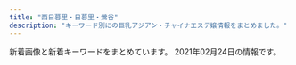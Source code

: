 ```yaml
---
title: "西日暮里・日暮里・鶯谷"
description: "キーワード別にの巨乳アジアン・チャイナエステ嬢情報をまとめました。"
---
```


新着画像と新着キーワードをまとめています。
2021年02月24日の情報です。

<DmmAffiliateIns />
<KeywordTable
  shops={
    [
    {
        "name": "\u5fc3\u7f8e",
        "station": "JR\u9daf\u8c37\u99c5\u5317\u53e3",
        "img_links": [
            "http://www.ai-lian.work/images/1.jpg",
            "http://www.ai-lian.work/img/yui1.jpg",
            "http://www.ai-lian.work/images/2.jpg",
            "http://www.ai-lian.work/images/news.jpg",
            "http://www.ai-lian.work/images/int2.jpg",
            "http://www.ai-lian.work/images/head.jpg",
            "http://www.ai-lian.work/images/tel.jpg",
            "http://www.ai-lian.work/images/mobile.jpg",
            "http://www.ai-lian.work/images/ta.jpg",
            "http://www.ai-lian.work/images/staff_t.jpg",
            "http://www.ai-lian.work/images/rec1.jpg",
            "http://www.ai-lian.work/images/int1.jpg",
            "http://www.ai-lian.work/images/interior_t.jpg",
            "http://www.ai-lian.work/images/sys1.jpg",
            "http://www.ai-lian.work/img/saya1.jpg",
            "http://www.ai-lian.work/images/line.png",
            "http://www.ai-lian.work/img/aya1.jpg",
            "http://www.ai-lian.work/images/3.jpg"
        ],
        "url": "http://www.ai-lian.work/",
        "keywords": {}
    },
    {
        "keywords": {
            "87": 12,
            "83": 36,
            "C": 36,
            "86": 12,
            "D": 12,
            "E": 12
        },
        "station": "JR\u897f\u65e5\u66ae\u91cc\u99c5",
        "name": "\u3075\u308f\u3075\u308f",
        "url": "http://flowerscent.este.work/",
        "img_links": [
            "http://flowerscent.este.work/2/uploadimg/1600260826.jpg",
            "http://flowerscent.este.work/head_1_4691_1553674270167089.png",
            "http://flowerscent.este.work/head_3_4691_1556258938113847.png",
            "http://flowerscent.este.work/head_2_4691_1553674270815382.png",
            "http://flowerscent.este.work/2/uploadimg/1599833697.jpg"
        ]
    },
    {
        "name": "\u548c\u5408 \u308f\u3054\u3046",
        "url": "http://esthe-aroma.red/",
        "station": "JR\u65e5\u66ae\u91cc\u99c5\u6771\u53e3",
        "keywords": {
            "E": 1,
            "86": 11,
            "D": 10
        },
        "img_links": [
            "http://esthe-aroma.red/images/staff_s.png",
            "http://esthe-aroma.red/images/r4.jpg",
            "http://esthe-aroma.red/images/rec.png",
            "http://esthe-aroma.red/images/cg09.jpg",
            "http://esthe-aroma.red/images/r1.jpg",
            "http://esthe-aroma.red/images/r3.jpg",
            "http://esthe-aroma.red/images/cg10.jpg",
            "http://esthe-aroma.red/images/cg07.jpg",
            "http://esthe-aroma.red/images/news.png",
            "http://esthe-aroma.red/images/cg11.jpg",
            "http://esthe-aroma.red/images/precau.png",
            "http://esthe-aroma.red/images/kan.jpg",
            "http://esthe-aroma.red/images/cg02.jpg",
            "http://esthe-aroma.red/images/cg08.jpg",
            "http://esthe-aroma.red/images/sruru.jpg",
            "http://esthe-aroma.red/images/cg03.jpg",
            "http://esthe-aroma.red/images/r2.jpg",
            "http://esthe-aroma.red/images/cg01.jpg",
            "http://esthe-aroma.red/images/cg00.jpg",
            "http://esthe-aroma.red/images/top.png",
            "http://esthe-aroma.red/images/cg04.jpg",
            "http://esthe-aroma.red/images/evetop.png",
            "http://esthe-aroma.red/images/imm.jpg",
            "http://esthe-aroma.red/images/cg06.jpg",
            "http://esthe-aroma.red/link/menlog.jpg",
            "http://esthe-aroma.red/images/cg05.jpg"
        ]
    },
    {
        "keywords": {},
        "url": "http://es-minami.com/",
        "name": "\u307f\u306a\u307f",
        "img_links": [
            "http://es-minami.com/images/pick_staff6.jpg",
            "http://www.es-minami.com/gals/sayuri2.jpg",
            "http://es-minami.com/gals/sayuri1.jpg",
            "http://es-minami.com/img/mika1.jpg",
            "http://es-minami.com/images/news.png",
            "http://www.es-minami.com/gals/mika2.jpg",
            "http://www.es-minami.com/gals/sayuri1.jpg",
            "http://es-minami.com/gals/rika1.jpg",
            "http://es-minami.com/img/mika2.jpg",
            "http://www.es-minami.com/images/sayuri1.jpg",
            "http://www.es-minami.com/img/nana1.jpg",
            "http://es-minami.com/gals/yuki1.jpg",
            "http://www.es-minami.com/images/pick_staff6.jpg",
            "http://www.es-minami.com/images/yuki1.jpg",
            "http://www.es-minami.com/images/sayuri2.jpg",
            "http://www.es-minami.com/gals/riri1.jpg",
            "http://es-minami.com/images/sayuri2.jpg",
            "http://www.es-minami.com/img/riri1.jpg",
            "http://www.es-minami.com/img/mika1.jpg",
            "http://www.es-minami.com/img/sayuri2.jpg",
            "http://www.es-minami.com/images/riri1.jpg",
            "http://www.es-minami.com/img/sayuri1.jpg",
            "http://es-minami.com/gals/mika1.jpg",
            "http://es-minami.com/images/mika1.jpg",
            "http://www.es-minami.com/gals/yuki1.jpg",
            "http://es-minami.com/img/sayuri2.jpg",
            "http://www.es-minami.com/gals/rika1.jpg",
            "http://es-minami.com/images/sayuri1.jpg",
            "http://www.es-minami.com/gals/sakura1.jpg",
            "http://www.es-minami.com/gals/nana1.jpg",
            "http://es-minami.com/gals/nana1.jpg",
            "http://www.es-minami.com/images/mika2.jpg",
            "http://es-minami.com/gals/riri1.jpg",
            "http://es-minami.com/images/staff-bar.png",
            "http://es-minami.com/gals/mika2.jpg",
            "http://es-minami.com/img/yuki1.jpg",
            "http://es-minami.com/images/rika1.jpg",
            "http://es-minami.com/gals/sakura1.jpg",
            "http://www.es-minami.com/images/rika1.jpg",
            "http://www.es-minami.com/gals/mika1.jpg",
            "http://es-minami.com/gals/sayuri2.jpg",
            "http://es-minami.com/images/mobole.png",
            "http://www.es-minami.com/img/yuki1.jpg",
            "http://www.es-minami.com/images/nana1.jpg",
            "http://es-minami.com/images/yuki1.jpg",
            "http://www.es-minami.com/images/staff-bar.png",
            "http://es-minami.com/images/mika2.jpg",
            "http://es-minami.com/img/nana1.jpg",
            "http://es-minami.com/img/sayuri1.jpg",
            "http://es-minami.com/img/riri1.jpg",
            "http://es-minami.com/images/nana1.jpg",
            "http://es-minami.com/images/riri1.jpg",
            "http://www.es-minami.com/img/mika2.jpg",
            "http://www.es-minami.com/images/mobole.png",
            "http://www.es-minami.com/images/mika1.jpg",
            "http://www.es-minami.com/images/news.png"
        ],
        "station": "JR\u65e5\u66ae\u91cc\u99c5\u6771\u53e3"
    },
    {
        "url": "http://massage-aroma.pink/",
        "keywords": {
            "86": 9,
            "D": 9
        },
        "name": "\u30d1\u30b8\u30e3\u30de",
        "station": "JR\u65e5\u66ae\u91cc\u99c5\u6771\u53e3",
        "img_links": [
            "http://massage-aroma.pink/images/nav-001.png",
            "http://massage-aroma.pink/images/cg061.jpg",
            "http://massage-aroma.pink/images/tel.png",
            "http://massage-aroma.pink/images/nav-005.png",
            "http://massage-aroma.pink/images/cg09.jpg",
            "http://massage-aroma.pink/images/cg04.jpg",
            "http://massage-aroma.pink/images/cg05.jpg",
            "http://massage-aroma.pink/images/top001.png",
            "http://massage-aroma.pink/images/cg011.jpg",
            "http://massage-aroma.pink/images/cg07.jpg",
            "http://massage-aroma.pink/images/nav-004.png",
            "http://massage-aroma.pink/images/cg06.jpg",
            "http://massage-aroma.pink/images/nav-006.png",
            "http://massage-aroma.pink/images/cg02.jpg",
            "http://massage-aroma.pink/images/cg01.jpg",
            "http://massage-aroma.pink/images/nav-003.png",
            "http://massage-aroma.pink/images/no.png",
            "http://massage-aroma.pink/images/cg08.jpg",
            "http://massage-aroma.pink/images/cg03.jpg",
            "http://massage-aroma.pink/images/nav-002.png"
        ]
    },
    {
        "name": "\u307b\u307b\u3048\u307f",
        "station": "JR\u897f\u65e5\u66ae\u91cc\u99c5",
        "url": "http://www.hohoemi.es-relax.info/",
        "keywords": {},
        "img_links": [
            "http://www.hohoemi.es-relax.info/images/r03.jpg",
            "http://www.hohoemi.es-relax.info/images/nanami1.jpg",
            "http://www.hohoemi.es-relax.info/images/r02.jpg",
            "http://www.hohoemi.es-relax.info/gals/karin1.jpg",
            "http://www.hohoemi.es-relax.info/gals/yuyu1.jpg",
            "http://www.hohoemi.es-relax.info/gals/monika1.jpg",
            "http://www.hohoemi.es-relax.info/i/room/r01.jpg",
            "http://www.hohoemi.es-relax.info/gals/nana1.jpg",
            "http://www.hohoemi.es-relax.info/images/img03.jpg",
            "http://www.hohoemi.es-relax.info/images/img02.jpg",
            "http://www.hohoemi.es-relax.info/gals/mirai1.jpg",
            "http://www.hohoemi.es-relax.info/images/162-1.jpg",
            "http://www.hohoemi.es-relax.info/gals/nanami1.jpg",
            "http://www.hohoemi.es-relax.info/images/img04.jpg",
            "http://www.hohoemi.es-relax.info/gals/egao1.jpg",
            "http://www.hohoemi.es-relax.info/i/room/r04.jpg",
            "http://www.hohoemi.es-relax.info/gals/rika1.jpg",
            "http://www.hohoemi.es-relax.info/images/newsbar.jpg",
            "http://www.hohoemi.es-relax.info/i/room/r03.jpg",
            "http://www.hohoemi.es-relax.info/images/r01.jpg",
            "http://www.hohoemi.es-relax.info/images/r04.jpg",
            "http://www.hohoemi.es-relax.info/images/r05.jpg",
            "http://www.hohoemi.es-relax.info/i/room/r02.jpg",
            "http://www.hohoemi.es-relax.info/gals/yuri1.jpg"
        ]
    },
    {
        "station": "JR\u9daf\u8c37\u99c5\u5317\u53e3",
        "url": "http://www.es-ms.work/",
        "name": "\u685c\u306e\u5bb6",
        "img_links": [
            "http://www.es-ms.work/images/rec2.jpg",
            "http://www.es-ms.work/images/news.jpg",
            "http://www.es-ms.work/images/interior_t.jpg",
            "http://www.es-ms.work/staff/rina.jpg",
            "http://www.es-ms.work/img/sayuri1.jpg",
            "http://www.es-ms.work/images/s1.png",
            "http://www.es-ms.work/images/ac1.jpg",
            "http://www.es-ms.work/images/head.jpg",
            "http://www.es-ms.work/images/rec1.jpg",
            "http://www.es-ms.work/images/int2.jpg",
            "http://www.es-ms.work/staff/sayuri.jpg",
            "http://www.es-ms.work/images/3.jpg",
            "http://www.es-ms.work/images/int1.jpg",
            "http://www.es-ms.work/img/kaya1.jpg",
            "http://www.es-ms.work/images/sys.jpg",
            "http://www.es-ms.work/images/2.jpg",
            "http://www.es-ms.work/images/1.jpg",
            "http://www.es-ms.work/staff/kaya.jpg",
            "http://www.es-ms.work/img/rina1.jpg",
            "http://www.es-ms.work/images/tg.jpg",
            "http://www.es-ms.work/images/staff_t.jpg"
        ],
        "keywords": {}
    },
    {
        "img_links": [
            "http://chou.ies.bz/images/s_link.png",
            "http://chou.ies.bz/photos/sites/85/2020/12/2020121802483415.jpg",
            "http://chou.ies.bz/photos/sites/85/2019/07/2019070509385227.jpg",
            "http://chou.ies.bz/photos/sites/85/2019/07/2019070106330942.jpg",
            "http://chou.ies.bz/photos/sites/85/2019/07/2019070106333414.jpg",
            "http://chou.ies.bz/images/mobile.png",
            "http://chou.ies.bz/images/s_news.png",
            "http://chou.ies.bz/images/s_staff.jpg",
            "http://chou.ies.bz/images/n1.jpg",
            "http://chou.ies.bz/photos/sites/85/2019/07/2019070106340260.jpg",
            "http://chou.ies.bz/photos/sites/85/2020/12/2020120204150858.jpg",
            "http://chou.ies.bz/images/s1.png",
            "http://chou.ies.bz/photos/sites/85/2019/07/2019070106320474.jpg",
            "http://chou.ies.bz/images/s3.png",
            "http://chou.ies.bz/photos/sites/85/2020/12/2020120204265615.jpg",
            "http://chou.ies.bz/images/top.png",
            "http://chou.ies.bz/photos/sites/85/2020/10/2020100610370157.jpg",
            "http://chou.ies.bz/photos/sites/85/2019/06/2019062803491517.jpg",
            "http://chou.ies.bz/images/s_pick.png",
            "http://chou.ies.bz/photos/sites/85/2020/10/2020100610383828.jpg",
            "http://chou.ies.bz/images/n3.png",
            "http://chou.ies.bz/photos/sites/85/2019/12/2019120602315853.jpg"
        ],
        "name": "\u706f\u308a\u5c4b",
        "url": "http://chou.ies.bz/",
        "station": "JR\u897f\u65e5\u66ae\u91cc\u99c5",
        "keywords": {
            "86": 7,
            "85": 1,
            "E": 1,
            "87": 1,
            "84": 2,
            "D": 9,
            "C": 1
        }
    },
    {
        "url": "https://www.sofia-est.com/",
        "keywords": {
            "\u30bb\u30af\u30b7\u30fc": 23,
            "\u30c0\u30a4\u30ca\u30de\u30a4\u30c8": 1,
            "G": 2,
            "E": 1
        },
        "name": "\u30bd\u30d5\u30a3\u30a2",
        "station": "JR\u65e5\u66ae\u91cc\u99c5\u5357\u53e3",
        "img_links": [
            "https://www.sofia-est.com/img/material/movie_left_yaji.png",
            "https://www.sofia-est.com/img/material/coursepoint_rev2.png",
            "https://www.sofia-est.com/img/girl/main/s111_1.jpg",
            "https://www.sofia-est.com/img/material/photo4.jpg",
            "https://www.sofia-est.com/img/girl/thumb/s100_2.jpg",
            "https://www.sofia-est.com/img/girl/pickup/pickup20191220093702.jpg",
            "https://www.sofia-est.com/img/girl/list/s89_list.jpg",
            "https://www.sofia-est.com/img/material/sd_rt_btn.png",
            "https://www.sofia-est.com/img/material/page3_1_subt2.png",
            "https://www.sofia-est.com/img/girl/thumb/s81_5.jpg",
            "https://www.sofia-est.com/img/top/topslide20141211.jpg",
            "https://www.sofia-est.com/img/girl/list/s99_list.jpg",
            "https://www.sofia-est.com/img/material/noimg_thumb.jpg",
            "https://www.sofia-est.com/img/material/top_twitter.png",
            "https://www.sofia-est.com/img/girl/main/s100_1.jpg",
            "https://www.sofia-est.com/img/girl/thumb/s92_2.jpg",
            "https://www.sofia-est.com/img/material/course_tanta2.png",
            "https://www.sofia-est.com/img/material/top_movie.png",
            "https://www.sofia-est.com/img/material/courseoption_rev1.png",
            "https://www.sofia-est.com/img/material/page8_subt2.png",
            "https://www.sofia-est.com/img/material/iph.png",
            "https://www.sofia-est.com/img/material/photobig.jpg",
            "https://www.sofia-est.com/img/material/photo7.jpg",
            "https://www.sofia-est.com/img/material/mob_t2.jpg",
            "https://www.sofia-est.com/img/girl/list/s97_list.jpg",
            "https://www.sofia-est.com/img/material/photo3.jpg",
            "https://www.sofia-est.com/img/material/doublecourse_rev1.png",
            "https://www.sofia-est.com/img/material/page4_subt1.png",
            "https://www.sofia-est.com/img/material/top_news.png",
            "https://www.sofia-est.com/img/material/movieicon.png",
            "https://www.sofia-est.com/img/material/mob_t5.jpg",
            "https://www.sofia-est.com/img/girl/list/s111_list.jpg",
            "https://www.sofia-est.com/img/material/yakusoku.png",
            "https://www.sofia-est.com/img/material/noimg_b.jpg",
            "https://www.sofia-est.com/img/material/top_pickup.png",
            "https://www.sofia-est.com/img/material/top_kodawari.png",
            "https://www.sofia-est.com/img/girl/pickup/pickup20191220093623.jpg",
            "https://www.sofia-est.com/img/girl/thumb/s81_3.jpg",
            "https://www.sofia-est.com/img/girl/thumb/s97_1.jpg",
            "https://www.sofia-est.com/img/material/gm5_rollout.png",
            "https://www.sofia-est.com/img/girl/thumb/s55_1.jpg",
            "https://www.sofia-est.com/img/girl/thumb/s56_1.jpg",
            "https://www.sofia-est.com/img/girl/thumb/s85_3.jpg",
            "https://www.sofia-est.com/img/girl/thumb/s94_1.jpg",
            "https://www.sofia-est.com/img/material/mob_m1_rev1.jpg",
            "https://www.sofia-est.com/img/what/coupon202009.png",
            "https://www.sofia-est.com/img/material/phototxt.jpg",
            "https://www.sofia-est.com/img/girl/main/s85_1.jpg",
            "https://www.sofia-est.com/img/material/top_newface.png",
            "https://www.sofia-est.com/img/girl/pickup/pickup20190509222453.jpg",
            "https://www.sofia-est.com/img/girl/list/s55_list.jpg",
            "https://www.sofia-est.com/img/girl/thumb/s85_1.jpg",
            "https://www.sofia-est.com/img/material/hosi5.png",
            "https://www.sofia-est.com/img/material/page4_subt2.png",
            "https://www.sofia-est.com/img/material/photo5.jpg",
            "https://www.sofia-est.com/img/material/page7_subt1.png",
            "https://www.sofia-est.com/img/girl/main/s57_1.jpg",
            "https://www.sofia-est.com/img/girl/list/s57_list.jpg",
            "https://www.sofia-est.com/img/girl/thumb/s99_2.jpg",
            "https://www.sofia-est.com/img/material/movie20141210.jpg",
            "https://www.sofia-est.com/img/material/mob_m3_rev1.jpg",
            "https://www.sofia-est.com/img/girl/main/s94_1.jpg",
            "https://www.sofia-est.com/img/material/page6_subt1.png",
            "https://www.sofia-est.com/img/material/photo1.jpg",
            "https://www.sofia-est.com/img/material/mob_t1.jpg",
            "https://www.sofia-est.com/img/girl/list/s92_list.jpg",
            "https://www.sofia-est.com/img/girl/thumb/s97_2.jpg",
            "https://www.sofia-est.com/img/material/mob_m4.jpg",
            "https://www.sofia-est.com/img/girl/thumb/s89_1.jpg",
            "https://www.sofia-est.com/img/girl/thumb/s57_1.jpg",
            "https://www.sofia-est.com/img/material/gm1_rollout.png",
            "https://www.sofia-est.com/img/material/mob_youtube.png",
            "https://www.sofia-est.com/img/girl/thumb/s81_2.jpg",
            "https://www.sofia-est.com/img/girl/list/s94_list.jpg",
            "https://www.sofia-est.com/img/girl/thumb/s56_2.jpg",
            "https://www.sofia-est.com/img/banner/koko_120x60.png",
            "https://www.sofia-est.com/img/girl/list/s85_list.jpg",
            "https://www.sofia-est.com/img/girl/list/s81_list.jpg",
            "https://www.sofia-est.com/img/girl/list/s100_list.jpg",
            "https://www.sofia-est.com/img/girl/list/s56_list.jpg",
            "https://www.sofia-est.com/img/material/course_tanta1.png",
            "https://www.sofia-est.com/img/girl/thumb/s99_1.jpg",
            "https://www.sofia-est.com/img/girl/main/s92_1.jpg",
            "https://www.sofia-est.com/img/girl/main/s84_1.jpg",
            "https://www.sofia-est.com/img/material/page5_subt2.png",
            "https://www.sofia-est.com/img/material/photo8.jpg",
            "https://www.sofia-est.com/img/material/page2_subt1.png",
            "https://www.sofia-est.com/img/girl/thumb/s100_1.jpg",
            "https://www.sofia-est.com/img/material/gm4_rollout.png",
            "https://www.sofia-est.com/img/material/gm6_rollout.png",
            "https://www.sofia-est.com/img/material/page6_subt3.png",
            "https://www.sofia-est.com/img/material/mob_m5.jpg",
            "https://www.sofia-est.com/img/material/page5_subt1.png",
            "https://www.sofia-est.com/img/girl/main/s97_1.jpg",
            "https://www.sofia-est.com/img/material/page3_subt1.png",
            "https://www.sofia-est.com/img/girl/main/s56_1.jpg",
            "https://www.sofia-est.com/img/material/top_camp.png",
            "https://www.sofia-est.com/img/material/top_about.png",
            "https://www.sofia-est.com/img/girl/thumb/s81_1.jpg",
            "https://www.sofia-est.com/img/girl/thumb/s84_1.jpg",
            "https://www.sofia-est.com/img/material/mobileqr.png",
            "https://www.sofia-est.com/img/girl/thumb/s111_1.jpg",
            "https://www.sofia-est.com/img/material/top_kodawariimg1.jpg",
            "https://www.sofia-est.com/img/girl/list/s84_list.jpg",
            "https://www.sofia-est.com/img/material/page3_1_subt1.png",
            "https://www.sofia-est.com/img/girl/main/s99_1.jpg",
            "https://www.sofia-est.com/img/girl/main/s81_1.jpg",
            "https://www.sofia-est.com/img/material/gm2_rollout.png",
            "https://www.sofia-est.com/img/material/photo6.jpg",
            "https://www.sofia-est.com/img/material/mob_t3.jpg",
            "https://www.sofia-est.com/img/girl/thumb/s94_2.jpg",
            "https://www.sofia-est.com/img/girl/thumb/s92_1.jpg",
            "https://www.sofia-est.com/img/girl/mobilepickup/mobilepickup20200302124127.jpg",
            "https://www.sofia-est.com/img/material/photo2.jpg",
            "https://www.sofia-est.com/img/material/movie_right_yaji.png",
            "https://www.sofia-est.com/img/material/gm3_rollout.png",
            "https://www.sofia-est.com/img/girl/thumb/s84_2.jpg",
            "https://www.sofia-est.com/img/material/mob_m2_rev1.jpg",
            "https://www.sofia-est.com/img/girl/pickup/pickup20200111122329.jpg",
            "https://www.sofia-est.com/img/top/topslide20141210.jpg",
            "https://www.sofia-est.com/img/material/noimg_m.jpg",
            "https://www.sofia-est.com/img/material/top_infomation.png",
            "https://www.sofia-est.com/img/material/mob_t4.jpg",
            "https://www.sofia-est.com/img/material/page8_subt1.png",
            "https://www.sofia-est.com/img/girl/thumb/s81_4.jpg",
            "https://www.sofia-est.com/img/material/pagetop_rollout.png",
            "https://www.sofia-est.com/img/girl/thumb/s85_2.jpg",
            "https://www.sofia-est.com/img/top/topslide20150918.jpg",
            "https://www.sofia-est.com/img/material/page6_subt2.png"
        ]
    },
    {
        "name": "\u6e29\u99a8\u6e2f-\u304a\u3093\u304d\u3087\u3046\u3053\u3046-",
        "img_links": [
            "http://onkyoukou.tyo.cm/images/top.png",
            "http://onkyoukou.tyo.cm/images/nbj3.jpg",
            "http://onkyoukou.tyo.cm/images/mobile.jpg",
            "http://onkyoukou.tyo.cm/images/s_pick.jpg",
            "http://onkyoukou.tyo.cm/photos/sites/88/2017/03/staff1.jpg",
            "http://onkyoukou.tyo.cm/images/s_mobile.jpg",
            "http://onkyoukou.tyo.cm/images/acc3.jpg",
            "http://onkyoukou.tyo.cm/images/s_news.jpg",
            "http://onkyoukou.tyo.cm/images/face_bj.jpg",
            "http://onkyoukou.tyo.cm/images/acc1.jpg",
            "http://onkyoukou.tyo.cm/images/n1.jpg",
            "http://onkyoukou.tyo.cm/images/s_link.jpg",
            "http://onkyoukou.tyo.cm/images/face_bj3.jpg",
            "http://onkyoukou.tyo.cm/images/s_staff1.jpg",
            "http://onkyoukou.tyo.cm/images/nbj1.jpg",
            "http://onkyoukou.tyo.cm/images/line.jpg",
            "http://onkyoukou.tyo.cm/images/acc2.jpg",
            "http://onkyoukou.tyo.cm/photos/sites/88/2017/03/staff4.jpg",
            "http://onkyoukou.tyo.cm/photos/sites/88/2017/03/staff2.jpg",
            "http://onkyoukou.tyo.cm/images/n3.jpg",
            "http://onkyoukou.tyo.cm/images/s_staff.jpg",
            "http://onkyoukou.tyo.cm/images/s_face.jpg",
            "http://onkyoukou.tyo.cm/photos/sites/88/2020/03/2020030111163079.jpg"
        ],
        "url": "http://onkyoukou.tyo.cm/",
        "keywords": {
            "87": 3,
            "88": 6,
            "86": 3,
            "C": 13
        },
        "station": "JR\u897f\u65e5\u66ae\u91cc\u99c5"
    },
    {
        "img_links": [
            "http://lapis.tyo.cm/images/pick_bj3.jpg",
            "http://lapis.tyo.cm/images/s_face.jpg",
            "http://lapis.tyo.cm/photos/sites/75/2021/01/2021010407562290.jpg",
            "http://lapis.tyo.cm/images/mobile.jpg",
            "http://lapis.tyo.cm/images/nbj1.jpg",
            "http://lapis.tyo.cm/images/top.png",
            "http://lapis.tyo.cm/images/pick_bj1.jpg",
            "http://lapis.tyo.cm/images/s_blog.jpg",
            "http://lapis.tyo.cm/photos/sites/75/2021/01/2021010407562482.jpg",
            "http://lapis.tyo.cm/images/s_pick.jpg",
            "http://lapis.tyo.cm/images/nbj3.jpg",
            "http://lapis.tyo.cm/photos/sites/75/2021/01/2021010407562697.jpg",
            "http://lapis.tyo.cm/photos/sites/75/2021/01/2021010407562324.jpg",
            "http://lapis.tyo.cm/images/s_staff.jpg",
            "http://lapis.tyo.cm/images/new.jpg",
            "http://lapis.tyo.cm/images/s_link.jpg"
        ],
        "name": "\u30e9\u30d4\u30b9",
        "station": "JR\u9daf\u8c37\u99c5\u5317\u53e3",
        "url": "http://lapis.tyo.cm/",
        "keywords": {
            "83": 4,
            "86": 8,
            "87": 4,
            "D": 16
        }
    },
    {
        "station": "JR\u65e5\u66ae\u91cc\u99c5\u5357\u53e3",
        "img_links": [
            "http://www.mac-riraku106.xyz/uploads/191209/1-191209122ZY50.jpg",
            "http://www.mac-riraku106.xyz/uploads/200801/1-200P1110631926.jpg",
            "http://www.mac-riraku106.xyz/uploads/190723/21-1.jpg",
            "http://www.mac-riraku106.xyz/uploads/191128/1-19112Q3102OP.jpg",
            "http://www.mac-riraku106.xyz/uploads/190723/23-2.jpg",
            "http://www.mac-riraku106.xyz/uploads/190723/1-2.jpg",
            "http://www.mac-riraku106.xyz/uploads/200501/1-200501125150516.jpg",
            "http://www.mac-riraku106.xyz/uploads/200310/1-20031013091I08.jpg",
            "http://www.mac-riraku106.xyz/uploads/200801/1-200P1110412514.jpg",
            "http://www.mac-riraku106.xyz/uploads/191008/1-19100Q5451M20.jpg",
            "http://www.mac-riraku106.xyz/uploads/191008/1-19100Q5453V63.jpg",
            "http://www.mac-riraku106.xyz/uploads/191209/1-191209123459153.jpg",
            "http://www.mac-riraku106.xyz/uploads/190826/1-1ZR614462Qa.jpg",
            "http://www.mac-riraku106.xyz/static/picture/1.jpg",
            "http://www.mac-riraku106.xyz/uploads/191209/1-1912091229204E.jpg",
            "http://www.mac-riraku106.xyz/uploads/200608/1-20060Q0251EY.jpg",
            "http://www.mac-riraku106.xyz/uploads/190926/1-1Z926131R6102.jpg",
            "http://www.mac-riraku106.xyz/uploads/190723/10-2.jpg",
            "http://www.mac-riraku106.xyz/uploads/200501/1-200501125251121.jpg",
            "http://www.mac-riraku106.xyz/uploads/190723/25-1.jpg",
            "http://www.mac-riraku106.xyz/uploads/200317/1-20031G44220J0.jpg",
            "http://www.mac-riraku106.xyz/uploads/190906/1-1ZZ6125225A4.jpg",
            "http://www.mac-riraku106.xyz/uploads/191106/1-191106092T0531.jpg",
            "http://www.mac-riraku106.xyz/static/picture/top-img03.png",
            "http://www.mac-riraku106.xyz/uploads/191106/1-191106092S0357.jpg",
            "http://www.mac-riraku106.xyz/uploads/200310/1-200310130925920.jpg",
            "http://www.mac-riraku106.xyz/static/picture/call.png",
            "http://www.mac-riraku106.xyz/static/picture/2.jpg",
            "http://www.mac-riraku106.xyz/uploads/200608/1-20060Q02506204.jpg",
            "http://www.mac-riraku106.xyz/uploads/191219/1-19121912423J29.jpg",
            "http://www.mac-riraku106.xyz/uploads/190723/30-1.jpg",
            "http://www.mac-riraku106.xyz/uploads/200317/1-20031G4420c38.jpg",
            "http://www.mac-riraku106.xyz/uploads/200818/1-200QQ554231G.jpg",
            "http://www.mac-riraku106.xyz/static/picture/top-img02.png",
            "http://www.mac-riraku106.xyz/static/picture/top-img09.png",
            "http://www.mac-riraku106.xyz/uploads/200818/1-200QQ5535E92.jpg",
            "http://www.mac-riraku106.xyz/uploads/190723/33-1.jpg",
            "http://www.mac-riraku106.xyz/static/picture/michi02.png",
            "http://www.mac-riraku106.xyz/uploads/200501/1-200501145002a7.jpg",
            "http://www.mac-riraku106.xyz/uploads/200325/1-2003251H340B9.jpg",
            "http://www.mac-riraku106.xyz/uploads/191106/1-191106092J62Y.jpg",
            "http://www.mac-riraku106.xyz/uploads/191128/1-19112Q31009521.jpg",
            "http://www.mac-riraku106.xyz/uploads/190723/10-1.jpg",
            "http://www.mac-riraku106.xyz/uploads/190906/1-1ZZ612503C39.jpg",
            "http://www.mac-riraku106.xyz/uploads/200501/1-200501145011C2.jpg",
            "http://www.mac-riraku106.xyz/uploads/200501/1-200501144951148.jpg",
            "http://www.mac-riraku106.xyz/uploads/191219/1-191219124141563.jpg",
            "http://www.mac-riraku106.xyz/uploads/200325/1-2003251H312V4.jpg",
            "http://www.mac-riraku106.xyz/uploads/190926/1-1Z926131T2408.jpg",
            "http://www.mac-riraku106.xyz/static/picture/tel.png",
            "http://www.mac-riraku106.xyz/uploads/190723/1-1.jpg",
            "http://www.mac-riraku106.xyz/uploads/190723/23-3.jpg",
            "http://www.mac-riraku106.xyz/uploads/191128/1-19112Q3111UF.jpg",
            "http://www.mac-riraku106.xyz/uploads/200818/1-200QQ55415J4.jpg",
            "http://www.mac-riraku106.xyz/uploads/200501/1-200501125300127.jpg",
            "http://www.mac-riraku106.xyz/uploads/200310/1-200310130Z0421.jpg",
            "http://www.mac-riraku106.xyz/static/picture/top-img01.png",
            "http://www.mac-riraku106.xyz/uploads/190723/23-1.jpg",
            "http://www.mac-riraku106.xyz/static/picture/michi01.png",
            "http://www.mac-riraku106.xyz/uploads/200501/1-200501125159161.jpg",
            "http://www.mac-riraku106.xyz/uploads/200317/1-20031G44235R7.jpg",
            "http://www.mac-riraku106.xyz/uploads/190826/1-1ZR6144611E0.jpg",
            "http://www.mac-riraku106.xyz/uploads/190723/34-1.jpg",
            "http://www.mac-riraku106.xyz/uploads/200801/1-200P1110A4M2.jpg"
        ],
        "name": "\u306f\u305f\u3061",
        "keywords": {
            "E": 7,
            "F": 4,
            "D": 45,
            "86": 18,
            "C": 19,
            "85": 15,
            "94": 3
        },
        "url": "http://www.mac-riraku106.xyz/"
    },
    {
        "name": "\u6843",
        "station": "JR\u65e5\u66ae\u91cc\u99c5\u5357\u53e3",
        "keywords": {
            "86": 15,
            "85": 5,
            "D": 20
        },
        "img_links": [
            "http://momo.tyo.cm/images/top_slider01.jpg",
            "http://momo.tyo.cm/images/tit_com01.png",
            "http://momo.tyo.cm/images/pagetop.png",
            "http://momo.tyo.cm/images/bg_pick.png",
            "http://momo.tyo.cm/images/top_slider02.jpg",
            "http://momo.tyo.cm/photos/sites/53/2021/02/2021021607405882.jpg",
            "http://momo.tyo.cm/images/news.png",
            "http://momo.tyo.cm/images/tit_staff.png",
            "http://momo.tyo.cm/images/tit_com04.png",
            "http://momo.tyo.cm/images/nav_link03.png",
            "http://momo.tyo.cm/images/tit02.png",
            "http://momo.tyo.cm/images/nav_link01.png",
            "http://momo.tyo.cm/photos/sites/53/2021/02/2021021607405578.jpg",
            "http://momo.tyo.cm/images/tit03.png",
            "http://momo.tyo.cm/photos/sites/53/2021/02/2021021607405658.jpg",
            "http://momo.tyo.cm/images/tit_com.png",
            "http://momo.tyo.cm/images/nav_link05.png",
            "http://momo.tyo.cm/images/tit01.png",
            "http://momo.tyo.cm/images/border01.png",
            "http://momo.tyo.cm/images/border02.png",
            "http://momo.tyo.cm/images/tit_com05.png",
            "http://momo.tyo.cm/images/tit_com03.png",
            "http://momo.tyo.cm/images/nav_link02.png",
            "http://momo.tyo.cm/images/tit04.png",
            "http://momo.tyo.cm/images/nav_link06.png",
            "http://momo.tyo.cm/images/nav_link04.png",
            "http://momo.tyo.cm/images/tit_com02.png",
            "http://momo.tyo.cm/images/tit05.png",
            "http://momo.tyo.cm/photos/sites/53/2021/02/2021021607405730.jpg",
            "http://momo.tyo.cm/images/tit_link01.png"
        ],
        "url": "http://momo.tyo.cm/"
    },
    {
        "name": "\u3082\u307f\u306e\u6728",
        "url": "https://mominoki.tyo.ac/",
        "station": "\u753a\u5c4b\u99c51\u756a\u51fa\u53e3",
        "keywords": {
            "86": 4,
            "\u4e73": 2,
            "E": 4,
            "C": 14,
            "D": 20,
            "87": 8,
            "85": 12
        },
        "img_links": [
            "https://mominoki.tyo.ac/images/themes/pink/s_staff.png",
            "https://mominoki.tyo.ac/images/themes/pink/s_ranking.png",
            "https://mominoki.tyo.ac/images/themes/pink/s_newface.png",
            "https://mominoki.tyo.ac/images/themes/pink/s_news.png",
            "https://mominoki.tyo.ac/photos/sites/41/2020/11/2020111401222038.jpg",
            "https://mominoki.tyo.ac/images/room1.jpg",
            "https://mominoki.tyo.ac/images/themes/pink/no2.png",
            "https://mominoki.tyo.ac/images/themes/pink/mobile.jpg",
            "https://mominoki.tyo.ac/images/room2.jpg",
            "https://mominoki.tyo.ac/images/themes/pink/line.png",
            "https://mominoki.tyo.ac/images/themes/pink/s_pickup.png",
            "https://mominoki.tyo.ac/photos/sites/41/2020/09/2020092810535583.jpg",
            "https://mominoki.tyo.ac/photos/sites/41/2020/09/2020092804344656.jpg",
            "https://mominoki.tyo.ac/photos/sites/41/2020/09/2020092804344750.jpg",
            "https://mominoki.tyo.ac/photos/sites/41/2020/09/2020092801595154.jpg",
            "https://mominoki.tyo.ac/images/themes/pink/r3.jpg",
            "https://mominoki.tyo.ac/photos/sites/41/2020/09/2020092804344859.jpg",
            "https://mominoki.tyo.ac/images/themes/pink/s_link.png",
            "https://mominoki.tyo.ac/images/room3.jpg",
            "https://mominoki.tyo.ac/images/themes/pink/no1.png",
            "https://mominoki.tyo.ac/images/room4.jpg"
        ]
    },
    {
        "img_links": [],
        "keywords": {},
        "name": "\u9e97\u4eba",
        "station": "JR\u65e5\u66ae\u91cc\u99c5\u6771\u53e3",
        "url": "http://reijin.xyz.mn/"
    },
    {
        "img_links": [
            "http://www.en-nippori.net/image/mainparts/images/navi01_05.jpg",
            "http://www.en-nippori.net/image/mainparts/images/navi01_03.jpg",
            "http://www.en-nippori.net/image/therapist/06.jpg",
            "http://www.en-nippori.net/image/therapist/01.jpg",
            "http://www.en-nippori.net/image/mainparts/images/navi01_02.jpg",
            "http://www.en-nippori.net/image/index/top.jpg",
            "http://www.en-nippori.net/image/therapist/02.jpg",
            "http://www.en-nippori.net/image/mainparts/images/navi01_04.jpg",
            "http://www.en-nippori.net/image/mainparts/main.jpg",
            "http://www.en-nippori.net/image/mainparts/images/navi01_07.jpg",
            "http://www.en-nippori.net/image/therapist/04.jpg",
            "http://www.en-nippori.net/image/mainparts/images/navi01_06.jpg",
            "http://www.en-nippori.net/image/therapist/03.jpg"
        ],
        "station": "JR\u65e5\u66ae\u91cc\u99c5\u6771\u53e3",
        "keywords": {
            "C": 6
        },
        "name": "\u7e01",
        "url": "http://www.en-nippori.net/"
    },
    {
        "img_links": [
            "http://es-rlx.com/pic/head.png",
            "http://es-rlx.com/staff/rumi/01mb.jpg",
            "http://es-rlx.com/img/access/road04.jpg",
            "http://es-rlx.com/img/access/road01.jpg",
            "http://es-rlx.com/staff/mai/01mb.jpg",
            "http://es-rlx.com/staff/rumi/01.jpg",
            "http://es-rlx.com/staff/sakura/01mb.jpg",
            "http://es-rlx.com/staff/anna/01mb.jpg",
            "http://es-rlx.com/img/ttl_rec.png",
            "http://es-rlx.com/img/ft_tel.png",
            "http://es-rlx.com/staff/mai/01.jpg",
            "http://es-rlx.com/img/ttl_staff.png",
            "http://es-rlx.com/pic/top2.jpg",
            "http://es-rlx.com/img/ttl_tnew.png",
            "http://es-rlx.com/staff/minami/01mb.jpg",
            "http://es-rlx.com/pic/top3.jpg",
            "http://es-rlx.com/img/access/road02.jpg",
            "http://es-rlx.com/staff/yuki/01.jpg",
            "http://es-rlx.com/pic/top1.jpg",
            "http://es-rlx.com/staff/yuki/01mb.jpg",
            "http://es-rlx.com/img/access/roaddm.png",
            "http://es-rlx.com/staff/minami/01.jpg",
            "http://es-rlx.com/staff/anna/01.jpg",
            "http://es-rlx.com/i/files/homeimg.jpg",
            "http://es-rlx.com/img/access/road03.jpg",
            "http://es-rlx.com/img/access/kanban.png",
            "http://es-rlx.com/img/youtube.jpg",
            "http://es-rlx.com/staff/sakura/01.jpg",
            "http://es-rlx.com/img/ttl_mobile.png"
        ],
        "keywords": {
            "C": 21
        },
        "url": "http://es-rlx.com/",
        "name": "\u5065\u7f8e\u5802",
        "station": "JR\u9daf\u8c37\u99c5\u5317\u53e3"
    },
    {
        "station": "\u65e5\u66ae\u91cc\u99c5\u6771\u53e3",
        "keywords": {},
        "url": "http://www.relax-mirai.info/",
        "img_links": [
            "http://www.relax-mirai.info/i/images/momo1.jpg",
            "http://www.relax-mirai.info/i/images/sayuri1.jpg",
            "http://www.relax-mirai.info/images/m04.jpg",
            "http://www.relax-mirai.info/images/m02.jpg",
            "http://www.relax-mirai.info/images/qr.jpg",
            "http://www.relax-mirai.info/gals/emi1.jpg",
            "http://www.relax-mirai.info/gals/kaka1.jpg",
            "http://www.relax-mirai.info/images/sayuri1.jpg",
            "http://www.relax-mirai.info/images/info02.jpg",
            "http://www.relax-mirai.info/images/risa1.jpg",
            "http://www.relax-mirai.info/gals/risa1.jpg",
            "http://www.relax-mirai.info/images/info01.jpg",
            "http://www.relax-mirai.info/images/m03.jpg",
            "http://www.relax-mirai.info/images/momo1.jpg",
            "http://www.relax-mirai.info/gals/aki1.jpg",
            "http://www.relax-mirai.info/i/120/sayuri1.jpg"
        ],
        "name": "\u672a\u6765"
    }
]
}
/>
<DmmAffiliateScript />
